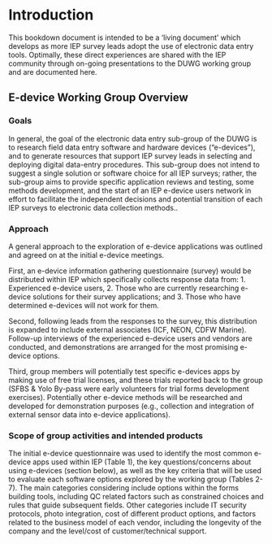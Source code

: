 # Introduction 

This bookdown document is intended to be a 'living document' which develops as more IEP survey leads adopt the use of electronic data entry tools.  Optimally, these direct experiences are shared with the IEP community through on-going presentations to the DUWG working group and are documented here. 

## E-device Working Group Overview

### Goals

In general, the goal of the electronic data entry sub-group of the DUWG is to research field data entry software and hardware devices (“e-devices”), and to generate resources that support IEP survey leads in selecting and deploying digital data-entry procedures.  This sub-group does not intend to suggest a single solution or software choice for all IEP surveys; rather, the sub-group aims to provide specific application reviews and testing, some methods development, and the start of an IEP e-device users network in effort to facilitate the independent decisions and potential transition of each IEP surveys to electronic data collection methods..

### Approach

A general approach to the exploration of e-device applications was outlined and agreed on at the initial e-device meetings.  

First, an e-device information gathering questionnaire (survey) would be distributed within IEP which specifically collects response data from: 1. Experienced e-device users, 2. Those who are currently researching e-device solutions for their survey applications; and 3. Those who have determined e-devices will not work for them. 

Second, following leads from the responses to the survey, this distribution is expanded to include external associates (ICF, NEON, CDFW Marine).  Follow-up interviews of the experienced e-device users and vendors are conducted, and demonstrations are arranged for the most promising e-device options.

Third, group members will potentially test specific e-devices apps by making use of free trial licenses, and these trials reported back to the group (SFBS & Yolo By-pass were early volunteers for trial forms development exercises).  Potentially other e-device methods will be researched and developed for demonstration purposes (e.g., collection and integration of external sensor data into e-device applications).


### Scope of group activities and intended products

The initial e-device questionnaire was used to identify the most common e-device apps used within IEP (Table 1), the key questions/concerns about using e-devices (section below), as well as the key criteria that will be used to evaluate each software options explored by the working group (Tables 2-7).  The main categories considering include options within the forms building tools, including QC related factors such as constrained choices and rules that guide subsequent fields.  Other categories include IT security protocols, photo integration, cost of different product options, and factors related to the business model of each vendor, including the longevity of the company and the level/cost of customer/technical support.  